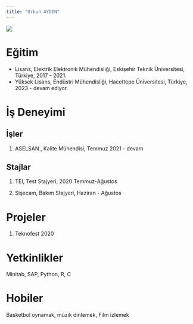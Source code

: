 ```yaml
---
title: "Orkun AYDIN"
---
```


![](/assets/images/Orkun_foto.jpg){fig-align="center"}

# Eğitim

-   Lisans, Elektrik Elektronik Mühendisliği, Eskişehir Teknik Üniversitesi, Türkiye, 2017 - 2021.
-   Yüksek Lisans, Endüstri Mühendisliği, Hacettepe Üniversitesi, Türkiye, 2023 - devam ediyor.

# İş Deneyimi

## İşler

1.  ASELSAN , Kalite Mühendisi, Temmuz 2021 - devam

## Stajlar

1.  TEI, Test Stajyeri, 2020 Temmuz-Ağustos

2.  Şişecam, Bakım Stajyeri, Haziran - Ağustos

# Projeler

1.  Teknofest 2020

# Yetkinlikler

Minitab, SAP, Python, R, C

# Hobiler

Basketbol oynamak, müzik dinlemek, Film izlemek
